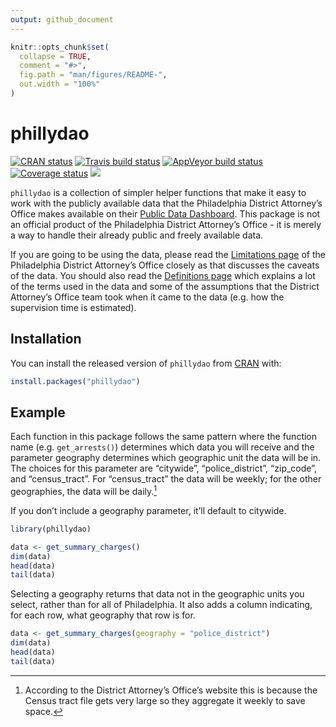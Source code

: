 ```yaml
---
output: github_document
---
```


<!-- README.md is generated from README.Rmd. Please edit that file -->

```r
knitr::opts_chunk$set(
  collapse = TRUE,
  comment = "#>",
  fig.path = "man/figures/README-",
  out.width = "100%"
)
```

# phillydao

<!-- badges: start -->
[![CRAN status](https://www.r-pkg.org/badges/version/phillydao)](https://CRAN.R-project.org/package=phillydao)
[![Travis build status](https://travis-ci.com/jacobkap/phillydao.svg?branch=main)](https://travis-ci.com/jacobkap/phillydao)
[![AppVeyor build status](https://ci.appveyor.com/api/projects/status/github/jacobkap/phillydao?branch=main&svg=true)](https://ci.appveyor.com/project/jacobkap/phillydao)
[![Coverage status](https://codecov.io/gh/jacobkap/phillydao/branch/main/graph/badge.svg)](https://codecov.io/github/jacobkap/phillydao?branch=main)
[![](http://cranlogs.r-pkg.org/badges/grand-total/phillydao?color=blue)](https://cran.r-project.org/package=phillydao)
<!-- badges: end -->

`phillydao` is a collection of simpler helper functions that make it easy to work with the publicly available data that the Philadelphia District Attorney's Office makes available on their [Public Data Dashboard](https://data.philadao.com/download.html). This package is not an official product of the Philadelphia District Attorney's Office - it is merely a way to handle their already public and freely available data.  

If you are going to be using the data, please read the [Limitations page](https://data.philadao.com/limitations.html) of the Philadelphia District Attorney's Office closely as that discusses the caveats of the data. You should also read the [Definitions page](https://data.philadao.com/definitions.html) which explains a lot of the terms used in the data and some of the assumptions that the District Attorney's Office team took when it came to the data (e.g. how the supervision time is estimated). 

## Installation

You can install the released version of `phillydao` from [CRAN](https://CRAN.R-project.org) with:

``` r
install.packages("phillydao")
```

## Example

Each function in this package follows the same pattern where the function name (e.g. `get_arrests()`) determines which data you will receive and the parameter geography determines which geographic unit the data will be in. The choices for this parameter are "citywide", "police_district", "zip_code", and "census_tract". For "census_tract" the data will be weekly; for the other geographies, the data will be daily.^[According to the District Attorney's Office's website this is because the Census tract file gets very large so they aggregate it weekly to save space.]

If you don't include a geography parameter, it'll default to citywide.

```r
library(phillydao)

data <- get_summary_charges()
dim(data)
head(data)
tail(data)
```

Selecting a geography returns that data not in the geographic units you select, rather than for all of Philadelphia. It also adds a column indicating, for each row, what geography that row is for. 

```r
data <- get_summary_charges(geography = "police_district")
dim(data)
head(data)
tail(data)
```
